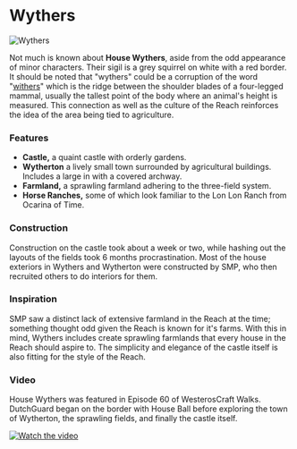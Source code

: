 

# Wythers

<Image src="https://cdn.sanity.io/images/1as7cn02/production/47bcad53e854eddc72c6852e40fd4928013dd039-1920x1018.jpg?w=976&h=350&fit=crop&crop=center&auto=format" alt="Wythers" width={976} height={350}  />

<ProjectDetails
  floatRight
  region="Reach"
  house="House Wythers"
  type="Castle"
  status="Completed"
  warp="/warp wythers"
  projectLead="SMP"
  dateStarted="November 13, 2014"
  dateCompleted="November 13, 2014"
/>

Not much is known about **House Wythers**, aside from the odd appearance of minor characters. Their sigil is a grey squirrel on white with a red border. It should be noted that "wythers" could be a corruption of the word "[withers](https://en.wikipedia.org/wiki/Withers)" which is the ridge between the shoulder blades of a four-legged mammal, usually the tallest point of the body where an animal's height is measured. This connection as well as the culture of the Reach reinforces the idea of the area being tied to agriculture.

### Features  


* **Castle,** a quaint castle with orderly gardens.
* **Wytherton** a lively small town surrounded by agricultural buildings. Includes a large in with a covered archway.
* **Farmland,** a sprawling farmland adhering to the three-field system.
* **Horse Ranches,** some of which look familiar to the Lon Lon Ranch from Ocarina of Time.

### Construction

Construction on the castle took about a week or two, while hashing out the layouts of the fields took 6 months procrastination. Most of the house exteriors in Wythers and Wytherton were constructed by SMP, who then recruited others to do interiors for them.

### Inspiration

SMP saw a distinct lack of extensive farmland in the Reach at the time; something thought odd given the Reach is known for it's farms. With this in mind, Wythers includes create sprawling farmlands that every house in the Reach should aspire to. The simplicity and elegance of the castle itself is also fitting for the style of the Reach.

### Video

House Wythers was featured in Episode 60 of WesterosCraft Walks. DutchGuard began on the border with House Ball before exploring the town of Wytherton, the sprawling fields, and finally the castle itself.


[![Watch the video](https://img.youtube.com/vi/uH7Z6iTOgC0/0.jpg)](https://www.youtube.com/embed/uH7Z6iTOgC0)